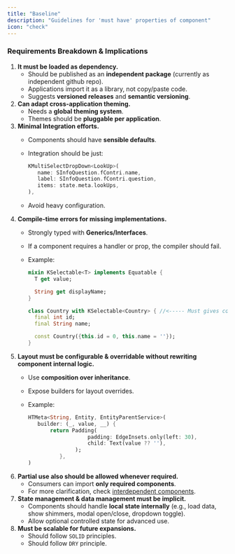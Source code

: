 ```yaml
---
title: "Baseline"
description: "Guidelines for 'must have' properties of component"
icon: "check"
---
```


### Requirements Breakdown & Implications

1. **It must be loaded as dependency.**
   - Should be published as an **independent package** (currently as independent github repo).
   - Applications import it as a library, not copy/paste code.
   - Suggests **versioned releases** and **semantic versioning**.
2. **Can adapt cross-application theming.**
   - Needs a **global theming system**.
   - Themes should be **pluggable per application**.
3. **Minimal Integration efforts.**
   - Components should have **sensible defaults**.
   - Integration should be just:

     ```dart
     KMultiSelectDropDown<LookUp>(
     	name: SInfoQuestion.fContri.name,
     	label: SInfoQuestion.fContri.question,
     	items: state.meta.lookUps,
     ),
     ```
   - Avoid heavy configuration.
4. **Compile-time errors for missing implementations.**
   - Strongly typed with **Generics/Interfaces**.
   - If a component requires a handler or prop, the compiler should fail.
   - Example:

     ```dart
     mixin KSelectable<T> implements Equatable {
       T get value;
     
       String get displayName;
     }
     
     class Country with KSelectable<Country> { //<----- Must gives compile time error. Developer must override respective fields.
       final int id;
       final String name;
     
       const Country({this.id = 0, this.name = ''});
     }
     ```
5. **Layout must be configurable & overridable without rewriting component internal logic.**
   - Use **composition over inheritance**.
   - Expose builders for layout overrides.
   - Example:

     ```dart
     HTMeta<String, Entity, EntityParentService>(
     	builder: (_, value, __) {
     		return Padding(
     					padding: EdgeInsets.only(left: 30),
     					child: Text(value ?? ''),
                 	);
               },
     )
     
     ```
6. **Partial use also should be allowed whenever required.**
   - Consumers can import **only required components**.
   - For more clarification, check [interdependent components](/advanced/interdepend).
7. **State management & data management must be implicit.**
   - Components should handle **local state internally** (e.g., load data, show shimmers, modal open/close, dropdown toggle).
   - Allow optional controlled state for advanced use.
8. **Must be scalable for future expansions.**
   - Should follow `SOLID` principles.
   - Should follow `DRY` principle.